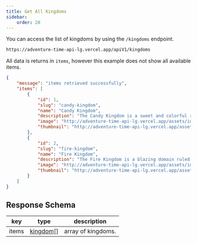 ```yaml
---
title: Get All Kingdoms
sidebar:
    order: 20
---
```


You can access the list of kingdoms by using the `/kingdoms` endpoint.

```bash
https://adventure-time-api-lg.vercel.app/apiV1/kingdoms
```
All data is returns in `items`, however this example does not show all available items.
```json
{
    "message": "items retrieved successfully",
    "items": [
        {
            "id": 1,
            "slug": "candy-kingdom",
            "name": "Candy Kingdom",
            "description": "The Candy Kingdom is a sweet and colorful realm ruled by Princess Bubblegum. Known for its sugary landscapes and candy citizens, it is a hub of scientific innovation and enchanting adventures. The kingdom thrives on a blend of science and magic, creating a whimsical and delightful atmosphere.",
            "image": "http://adventure-time-api-lg.vercel.app/assets/images/kingdoms/candy-kingdom.webp",
            "thumbnail": "http://adventure-time-api-lg.vercel.app/assets/images/kingdoms/candy-kingdom-thumbnail.webp"
        },
        {
            "id": 2,
            "slug": "fire-kingdom",
            "name": "Fire Kingdom",
            "description": "The Fire Kingdom is a blazing domain ruled by Flame Princess. It is a realm of intense heat and fiery landscapes, inhabited by flame-based creatures and subjects. The Fire Kingdom is known for its passionate and sometimes volatile nature, reflecting the element of fire that defines its existence.",
            "image": "http://adventure-time-api-lg.vercel.app/assets/images/kingdoms/fire-kingdom.webp",
            "thumbnail": "http://adventure-time-api-lg.vercel.app/assets/images/kingdoms/fire-kingdom-thumbnail.webp"
        }
    ]
}
```



## Response Schema
| key            | type                                                    | description                                           |
| -------------- | ------------------------------------------------------- | ----------------------------------------------------- |
| items           | [kingdom](/docs/kingdoms/getone/#kingdom-model)[] | array of kingdoms.                                  |
